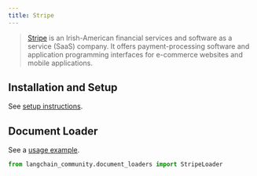 ```yaml
---
title: Stripe
---
```


>[Stripe](https://stripe.com/en-ca) is an Irish-American financial services and software as a service (SaaS) company. It offers payment-processing software and application programming interfaces for e-commerce websites and mobile applications.


## Installation and Setup

See [setup instructions](/oss/javascript/integrations/document_loaders/stripe).

## Document Loader

See a [usage example](/oss/javascript/integrations/document_loaders/stripe).

```python
from langchain_community.document_loaders import StripeLoader
```
